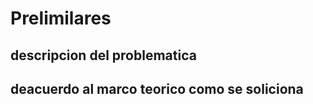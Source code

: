 # Prelimilares

## descripcion del problematica

## deacuerdo al marco teorico como se soliciona

## 
